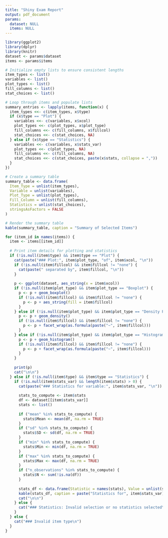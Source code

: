 ```yaml
---
title: "Shiny Exam Report"
output: pdf_document
params:
  dataset: NULL
  items: NULL
---
```


```r
library(ggplot2)
library(dplyr)
library(knitr)
dataset <- params$dataset
items <- params$items
```

```r
# Initialize empty lists to ensure consistent lengths
item_types <- list()
variables <- list()
plot_types <- list()
fill_columns <- list()
stat_choices <- list()

# Loop through items and populate lists
summary_entries <- lapply(items, function(x) {
  item_types <<- c(item_types, x$type)
  if (x$type == "Plot") {
    variables <<- c(variables, x$xcol)
    plot_types <<- c(plot_types, x$plot_type)
    fill_columns <<- c(fill_columns, x$fillcol)
    stat_choices <<- c(stat_choices, NA)
  } else if (x$type == "Statistics") {
    variables <<- c(variables, x$stats_var)
    plot_types <<- c(plot_types, NA)
    fill_columns <<- c(fill_columns, NA)
    stat_choices <<- c(stat_choices, paste(x$stats, collapse = ","))
  }
})

# Create a summary table
summary_table <- data.frame(
  Item_Type = unlist(item_types),
  Variable = unlist(variables),
  Plot_Type = unlist(plot_types),
  Fill_Column = unlist(fill_columns),
  Statistics = unlist(stat_choices),
  stringsAsFactors = FALSE
)

# Render the summary table
kable(summary_table, caption = "Summary of Selected Items")
```

```r
for (item_id in names(items)) {
  item <- items[[item_id]]
  
  # Print item details for plotting and statistics
  if (!is.null(item$type) && item$type == "Plot") {
    cat(paste("### Plot:", item$plot_type, "of", item$xcol, "\n"))
    if (!is.null(item$fillcol) && item$fillcol != "none") {
      cat(paste(" separated by", item$fillcol, "\n"))
    }
    
    p <- ggplot(dataset, aes_string(x = item$xcol))
    if (!is.null(item$plot_type) && item$plot_type == "Boxplot") {
      p <- p + geom_boxplot()
      if (!is.null(item$fillcol) && item$fillcol != "none") {
        p <- p + aes_string(fill = item$fillcol)
      }
    } else if (!is.null(item$plot_type) && item$plot_type == "Density Plot") {
      p <- p + geom_density()
      if (!is.null(item$fillcol) && item$fillcol != "none") {
        p <- p + facet_wrap(as.formula(paste("~", item$fillcol)))
      }
    } else if (!is.null(item$plot_type) && item$plot_type == "Histogram") {
      p <- p + geom_histogram()
      if (!is.null(item$fillcol) && item$fillcol != "none") {
        p <- p + facet_wrap(as.formula(paste("~", item$fillcol)))
      }
    }
    
    print(p)
    cat("\n\n")
  } else if (!is.null(item$type) && item$type == "Statistics") {
    if (!is.null(item$stats_var) && length(item$stats) > 0) {
      cat(paste("### Statistics for variable:", item$stats_var, "\n"))
      
      stats_to_compute <- item$stats
      df <- dataset[[item$stats_var]]
      stats <- list()
      
      if ("mean" %in% stats_to_compute) {
        stats$Mean <- mean(df, na.rm = TRUE)
      }
      if ("sd" %in% stats_to_compute) {
        stats$SD <- sd(df, na.rm = TRUE)
      }
      if ("min" %in% stats_to_compute) {
        stats$Min <- min(df, na.rm = TRUE)
      }
      if ("max" %in% stats_to_compute) {
        stats$Max <- max(df, na.rm = TRUE)
      }
      if ("n_observations" %in% stats_to_compute) {
        stats$N <- sum(!is.na(df))
      }
      
      stats_df <- data.frame(Statistic = names(stats), Value = unlist(stats))
      kable(stats_df, caption = paste("Statistics for", item$stats_var))
      cat("\n\n")
    } else {
      cat("### Statistics: Invalid selection or no statistics selected\n")
    }
  } else {
    cat("### Invalid item type\n")
  }
}
```

